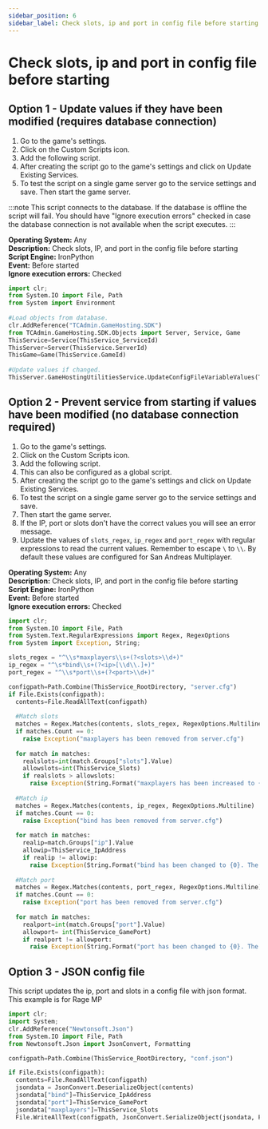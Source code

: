 ```yaml
---
sidebar_position: 6
sidebar_label: Check slots, ip and port in config file before starting
---
```


# Check slots, ip and port in config file before starting

## Option 1 - Update values if they have been modified (requires database connection)

1. Go to the game's settings. 
2. Click on the Custom Scripts icon. 
3. Add the following script. 
4. After creating the script go to the game's settings and click on Update Existing Services. 
5. To test the script on a single game server go to the service settings and save. Then start the game server.

:::note
This script connects to the database. If the database is offline the script will fail. You should have "Ignore execution errors" checked in case the database connection is not available when the script executes.
:::

**Operating System:** Any  
**Description:** Check slots, IP, and port in the config file before starting  
**Script Engine:** IronPython  
**Event:** Before started  
**Ignore execution errors:** Checked


```python
import clr;
from System.IO import File, Path
from System import Environment
 
#Load objects from database.
clr.AddReference("TCAdmin.GameHosting.SDK")
from TCAdmin.GameHosting.SDK.Objects import Server, Service, Game
ThisService=Service(ThisService_ServiceId)
ThisServer=Server(ThisService.ServerId)
ThisGame=Game(ThisService.GameId)
       
#Update values if changed.
ThisServer.GameHostingUtilitiesService.UpdateConfigFileVariableValues(ThisService.ServiceId)
```

## Option 2 - Prevent service from starting if values have been modified (no database connection required)

1. Go to the game's settings. 
2. Click on the Custom Scripts icon. 
3. Add the following script. 
4. This can also be configured as a global script. 
5. After creating the script go to the game's settings and click on Update Existing Services. 
6. To test the script on a single game server go to the service settings and save. 
7. Then start the game server. 
8. If the IP, port or slots don't have the correct values you will see an error message.
9. Update the values of `slots_regex`, `ip_regex` and `port_regex` with regular expressions to read the current values. Remember to escape `\` to `\\`. By default these values are configured for San Andreas Multiplayer.

**Operating System:** Any  
**Description:** Check slots, IP, and port in the config file before starting  
**Script Engine:** IronPython  
**Event:** Before started  
**Ignore execution errors:** Checked

```python
import clr;
from System.IO import File, Path
from System.Text.RegularExpressions import Regex, RegexOptions
from System import Exception, String;

slots_regex = "^\\s*maxplayers\\s+(?<slots>\\d+)"
ip_regex = "^\s*bind\\s+(?<ip>[\\d\\.]+)"
port_regex = "^\\s*port\\s+(?<port>\\d+)"

configpath=Path.Combine(ThisService_RootDirectory, "server.cfg")
if File.Exists(configpath):
  contents=File.ReadAllText(configpath)
  
  #Match slots
  matches = Regex.Matches(contents, slots_regex, RegexOptions.Multiline)
  if matches.Count == 0:
    raise Exception("maxplayers has been removed from server.cfg")
 
  for match in matches:
    realslots=int(match.Groups["slots"].Value)
    allowslots=int(ThisService_Slots)
    if realslots > allowslots:
      raise Exception(String.Format("maxplayers has been increased to {0}. The correct value is {1}.", realslots, allowslots))
   
  #Match ip
  matches = Regex.Matches(contents, ip_regex, RegexOptions.Multiline)
  if matches.Count == 0:
    raise Exception("bind has been removed from server.cfg")
  
  for match in matches:
    realip=match.Groups["ip"].Value
    allowip=ThisService_IpAddress
    if realip != allowip:
      raise Exception(String.Format("bind has been changed to {0}. The correct value is {1}.", realip, allowip))
      
  #Match port
  matches = Regex.Matches(contents, port_regex, RegexOptions.Multiline)
  if matches.Count == 0:
    raise Exception("port has been removed from server.cfg")
  
  for match in matches:
    realport=int(match.Groups["port"].Value)
    allowport= int(ThisService_GamePort)
    if realport != allowport:
      raise Exception(String.Format("port has been changed to {0}. The correct value is {1}.", realport, allowport))
```

## Option 3 - JSON config file

This script updates the ip, port and slots in a config file with json format. This example is for Rage MP

```python
import clr;
import System;
clr.AddReference("Newtonsoft.Json")
from System.IO import File, Path
from Newtonsoft.Json import JsonConvert, Formatting

configpath=Path.Combine(ThisService_RootDirectory, "conf.json")

if File.Exists(configpath):
  contents=File.ReadAllText(configpath)
  jsondata = JsonConvert.DeserializeObject(contents)
  jsondata["bind"]=ThisService_IpAddress
  jsondata["port"]=ThisService_GamePort
  jsondata["maxplayers"]=ThisService_Slots
  File.WriteAllText(configpath, JsonConvert.SerializeObject(jsondata, Formatting.Indented))

```